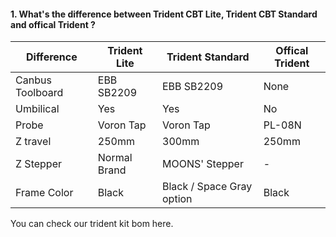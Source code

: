 ####  1. What's the difference between Trident CBT Lite, Trident CBT Standard  and offical Trident ? 

| Difference       | Trident Lite | Trident Standard          | Offical Trident |
| ---------------- | ------------ | ------------------------- | --------------- |
| Canbus Toolboard | EBB SB2209   | EBB SB2209                | None            |
| Umbilical        | Yes          | Yes                       | No              |
| Probe            | Voron Tap    | Voron Tap                 | PL-08N          |
| Z travel         | 250mm        | 300mm                     | 250mm           |
| Z Stepper        | Normal Brand | MOONS' Stepper            | -               |
| Frame Color      | Black        | Black / Space Gray option | Black           |

You can check our trident kit bom here. 